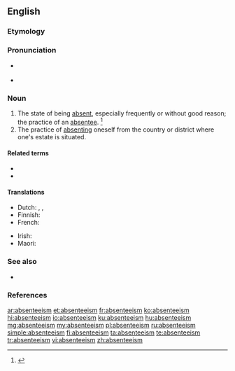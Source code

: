 ==English==
{{wikipedia}}

===Etymology===
{{suffix|absentee|ism|lang=en}}

===Pronunciation===
* {{a|UK}} {{IPA|/æb.sənˈtiːˌɪz.m̩/|lang=en}}
* {{a|US}} {{IPA|/ˌæb.sənˈtiˌɪz.m̩/|lang=en}}

===Noun===
{{en-noun|~}}

# The state of being [[absent]], especially frequently or without good reason; the practice of an [[absentee]]. {{defdate|First attested in the early 19<sup>th</sup> century.}}<ref name=SOED>{{R:SOED5|page=9}}</ref>
# The practice of [[absenting]] oneself from the country or district where one's estate is situated.

====Related terms====
* {{l|en|absent}}
* {{l|en|absentee}}

====Translations====
{{trans-top|state of being absent}}
* Dutch: {{t+|nl|absenteïsme|n}}, {{t|nl|(arbeids)verzuim|n}}, {{t|nl|(school)verzuim|n}}
* Finnish: {{t|fi|poissaolo}}
* French: {{t|fr|absentéisme}}
{{trans-mid}}
* Irish: {{t|ga|neamhláithreacht|f}}
* Maori: {{t|mi|takētanga}}
{{trans-bottom}}

===See also===
* {{l|en|presenteeism}}

===References===
<references/>

[[ar:absenteeism]]
[[et:absenteeism]]
[[fr:absenteeism]]
[[ko:absenteeism]]
[[hi:absenteeism]]
[[io:absenteeism]]
[[ku:absenteeism]]
[[hu:absenteeism]]
[[mg:absenteeism]]
[[my:absenteeism]]
[[pl:absenteeism]]
[[ru:absenteeism]]
[[simple:absenteeism]]
[[fi:absenteeism]]
[[ta:absenteeism]]
[[te:absenteeism]]
[[tr:absenteeism]]
[[vi:absenteeism]]
[[zh:absenteeism]]
